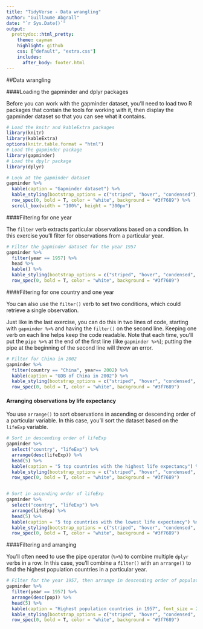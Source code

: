 ```yaml
---
title: "TidyVerse - Data wrangling"
author: "Guillaume Abgrall"
date: "`r Sys.Date()`"
output:
  prettydoc::html_pretty:
    theme: cayman
    highlight: github
    css: ["default", "extra.css"]
    includes:
      after_body: footer.html
---
```



##Data wrangling 

####Loading the gapminder and dplyr packages  

Before you can work with the gapminder dataset, you'll need to load two R packages that contain the tools for working with it, then display the gapminder dataset so that you can see what it contains.  

```r
# Load the knitr and kableExtra packages
library(knitr)
library(kableExtra)
options(knitr.table.format = "html")
# Load the gapminder package
library(gapminder)
# Load the dpylr package
library(dplyr)
```

```r
# Look at the gapminder dataset
gapminder %>%
  kable(caption = "Gapminder dataset") %>%
  kable_styling(bootstrap_options = c("striped", "hover", "condensed"), full_width = T, position = "left", , font_size = 11) %>%
  row_spec(0, bold = T, color = "white", background = "#3f7689") %>%
  scroll_box(width = "100%", height = "300px")
```


####Filtering for one year  

The `filter` verb extracts particular observations based on a condition. In this exercise you'll filter for observations from a particular year.  

```r
# Filter the gapminder dataset for the year 1957
gapminder %>%
  filter(year == 1957) %>% 
  head %>% 
  kable() %>%
  kable_styling(bootstrap_options = c("striped", "hover", "condensed", "responsive"), full_width = T, position = "left", , font_size = 11) %>%
  row_spec(0, bold = T, color = "white", background = "#3f7689")
```


####Filtering for one country and one year  

You can also use the `filter()` verb to set two conditions, which could retrieve a single observation.  

Just like in the last exercise, you can do this in two lines of code, starting with `gapminder %>%` and having the `filter()` on the second line. Keeping one verb on each line helps keep the code readable. Note that each time, you'll put the `pipe %>%` at the end of the first line (like `gapminder %>%`); putting the pipe at the beginning of the second line will throw an error.  

```r
# Filter for China in 2002
gapminder %>%
  filter(country == "China", year== 2002) %>% 
  kable(caption = "GDB of China in 2002") %>%
  kable_styling(bootstrap_options = c("striped", "hover", "condensed", "responsive"), full_width = T, position = "left", , font_size = 11) %>%
  row_spec(0, bold = T, color = "white", background = "#3f7689")
```


#### Arranging observations by life expectancy  

You use `arrange()` to sort observations in ascending or descending order of a particular variable. In this case, you'll sort the dataset based on the `lifeExp` variable.  

```r
# Sort in descending order of lifeExp
gapminder %>%
  select("country", "lifeExp") %>% 
  arrange(desc(lifeExp)) %>% 
  head(5) %>%
  kable(caption = "5 top countries with the highest life expectancy") %>%
  kable_styling(bootstrap_options = c("striped", "hover", "condensed", "responsive"), full_width = F, position = "left", , font_size = 11) %>%
  row_spec(0, bold = T, color = "white", background = "#3f7689")


# Sort in ascending order of lifeExp
gapminder %>%
  select("country", "lifeExp") %>% 
  arrange(lifeExp) %>% 
  head(5) %>%
  kable(caption = "5 top countries with the lowest life expectancy") %>%
  kable_styling(bootstrap_options = c("striped", "hover", "condensed", "responsive"), full_width = F, position = "left", , font_size = 11) %>%
  row_spec(0, bold = T, color = "white", background = "#3f7689")
```


####Filtering and arranging  

You'll often need to use the pipe operator (`%>%`) to combine multiple `dplyr` verbs in a row. In this case, you'll combine a `filter()` with an `arrange()` to find the highest population countries in a particular year.  

```r
# Filter for the year 1957, then arrange in descending order of population
gapminder %>%
  filter(year == 1957) %>%
  arrange(desc(pop)) %>%
  head(5) %>%
  kable(caption = "Highest population countries in 1957", font_size = 2) %>%
  kable_styling(bootstrap_options = c("striped", "hover", "condensed", "responsive"), full_width = F, position = "left", font_size = 11) %>%
  row_spec(0, bold = T, color = "white", background = "#3f7689")
```


